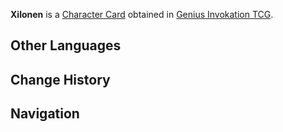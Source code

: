 {{Stub}}
{{Upcoming}}
{{About|the [[Character Card]]|the [[Playable Character]]|Xilonen}}
{{Genius Invokation TCG Infobox
|title       = Xilonen
|id          = 
|features    = Xilonen
|image       = Xilonen Character Card.png
|type        = Character Card
|health      = 
|element     = Geo
|faction     = Natlan
|weapon      = Sword
|source1     = Achieve victory in [[Genius Invokation TCG/Stage/Xilonen/Friendly Fracas|Friendly Fracas (Xilonen)]]
}}
'''Xilonen''' is a [[Character Card]] obtained in [[Genius Invokation TCG]].
<!--
==Skills==
{{Genius Invokation TCG Skills Table}}

==Talent Cards==
{{Genius Invokation TCG Talent Cards Table}}

==Proficiency Reward==
After reaching Proficiency 10, the following Dynamic Skin is obtained:<br />{{TCG Card|"Hear Me — Let Us Raise the Chalice of Love!"|1|golden=1|caption=1}}

==Story==
{{Description||title= Xilonen}}

==Stage Appearances==
{{Genius Invokation TCG Stage Appearances}}

==Gallery==
<gallery>
Xilonen TCG Avatar Icon.png|Avatar Icon
</gallery>

===Animations===
{{Preview
|size     = 380px
|file1    = Xilonen Dynamic Skin
|caption  = Dynamic Skin Idle Animation
}}
-->
==Other Languages==
{{Other Languages|Xilonen}}

==Change History==
{{Change History|5.6}}

==Navigation==
{{Genius Invokation TCG Navbox|Character Card Obtainable}}